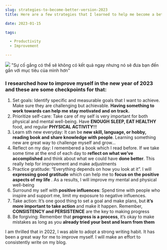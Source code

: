 ```yaml
--- 
slug: strategies-to-become-better-version-2023
title: Here are a few strategies that I learned to help me become a better version of myself every day in 2023

date: 2023-01-15

tags: 

  - Productivity
  - Improvement

--- 
```



![](IMG_5537.JPG)
"Sự cố gắng có thể sẽ không có kết quả ngay nhưng nó sẽ đưa bạn đến gần với mục tiêu của mình hơn"

### I researched how to improve myself in the new year of 2023 and these are some checkpoints for that:


1. Set goals:  Identify specific and measurable goals that I want to achieve. Make sure they are challenging but achievable. **Having something to work towards can help me stay motivated and on track.**
2. Prioritize self-care: Take care of my self is very important for both physical and mental well-being. Have **ENOUGH SLEEP, EAT HEALTHY** food, and regular **PHYSICAL ACTIVITY**!!!
3. Learn sth new everyday: It can be **new skill, language, or hobby, reading book and share knowledge with people**. Learning something new are great way to challenge myself and grow…
4. Reflect on my day: I remembered a book which I read before. If we take some time at the end of each day to **reflect on what we’ve accomplished** and think about what we could have **done better**. This really help for improvement and make adjustments
5. Practice gratitude: “Everything depends on how you look at it”. I will **expressing good gratitude** which can help me to **focus on the positive aspects of my life** . As a results, I will improve my mental and physical well-being
6. Surround my self with **positive influences**: Spend time with people who inspire and support me, limit my exposure to negative influences.
7. Take action: It’s one good thing to set a goal and make plans, but **it’s more important to take action** and make it happen. Remember, **CONSISTENCY and PERSISTENCE** are the key to making progress
8. Be forgiving: Remember that **progress is a process**, it’s okay to make mistakes as long as you **already tried your best and learn from them**


I am thrilled that in 2022, I was able to adopt a strong writing habit. It has been a great way for me to improve myself. I will make an effort to consistently write on my blog.